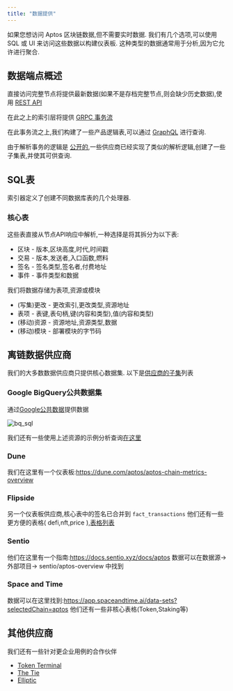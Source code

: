 ```yaml
---
title: "数据提供"
---
```


如果您想访问 Aptos 区块链数据,但不需要实时数据.
我们有几个选项,可以使用 SQL 或 UI 来访问这些数据以构建仪表板.
这种类型的数据通常用于分析,因为它允许进行聚合.

## 数据端点概述

直接访问完整节点将提供最新数据(如果不是存档完整节点,则会缺少历史数据),使用 [REST API](/zh/build/apis.mdx#aptos-fullnode)

在此之上的索引层将提供 [GRPC 事务流](/zh/build/indexer/txn-stream/aptos-hosted-txn-stream)

在此事务流之上,我们构建了一些产品逻辑表,可以通过 [GraphQL](/zh/build/indexer/) 进行查询.

由于解析事务的逻辑是 [公开的](https://github.com/aptos-labs/aptos-indexer-processors),一些供应商已经实现了类似的解析逻辑,创建了一些子集表,并使其可供查询.

## SQL表

索引器定义了创建不同数据库表的几个处理器.

### 核心表

这些表直接从节点API响应中解析,一种选择是将其拆分为以下表:

- 区块 - 版本,区块高度,时代,时间戳
- 交易 - 版本,发送者,入口函数,燃料
- 签名 - 签名类型,签名者,付费地址
- 事件 - 事件类型和数据

我们将数据存储为表项,资源或模块

- (写集)更改 - 更改索引,更改类型,资源地址
- 表项 - 表键,表句柄,键(内容和类型),值(内容和类型)
- (移动)资源 - 资源地址,资源类型,数据
- (移动)模块 - 部署模块的字节码

## 离链数据供应商

我们的大多数数据供应商只提供核心数据集.
以下是[供应商的子集](https://aptosfoundation.org/currents/aptos-on-chain-data-capabilities-with-dune-nansen-and-other-providers)列表

### Google BigQuery公共数据集

通过[Google公共数据](https://console.cloud.google.com/marketplace/product/bigquery-public-data/crypto-aptos-mainnet-us)提供数据

![bq\_sql](~/images/screenshots/bq_sql.png)

我们还有一些使用上述资源的示例分析查询[在这里](https://github.com/aptos-labs/explorer/tree/main/analytics)

### Dune

我们在这里有一个仪表板:https://dune.com/aptos/aptos-chain-metrics-overview

### Flipside

另一个仪表板供应商,核心表中的签名已合并到 `fact_transactions`
他们还有一些更方便的表格( defi,nft,price ),[表格列表](https://flipsidecrypto.github.io/aptos-models/#!/overview)

### Sentio

他们在这里有一个指南:https://docs.sentio.xyz/docs/aptos
数据可以在数据源->外部项目-> sentio/aptos-overview 中找到

### Space and Time

数据可以在这里找到:https://app.spaceandtime.ai/data-sets?selectedChain=aptos
他们还有一些非核心表格(Token,Staking等)

## 其他供应商

我们还有一些针对更企业用例的合作伙伴

- [Token Terminal](https://tokenterminal.com/resources/articles/aptos-data-partnership)
- [The Tie](https://www.thetie.io/insights/news/introducing-aptos-ecosystem-dashboard-and-on-chain-data/)
- [Elliptic](https://www.elliptic.co/media-center/elliptic-partners-with-aptos-foundation-as-a-data-integration-provider-to-offer-compliance-screening-and-risk-services-for-aptos-network)
